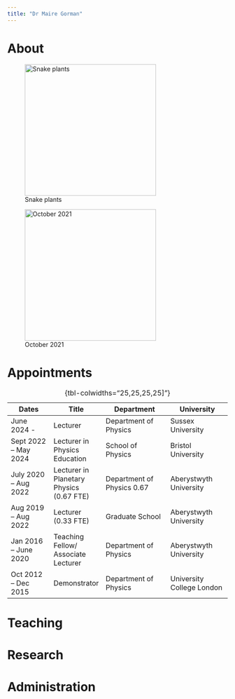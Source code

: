 ```yaml
---
title: "Dr Maire Gorman"
---
```


# About

![Snake plants](Snake_plants.jpg){width=300}


![October 2021](Llansteffan.jpg){width=300}


# Appointments

| Dates  | Title  | Department | University|
|--------|--------|------------|-----------|
|June 2024 - |Lecturer|Department of Physics|Sussex University|
Sept 2022 – May 2024	|Lecturer in Physics Education |School of Physics |Bristol University|
July 2020 – Aug 2022|Lecturer in Planetary Physics (0.67 FTE)|Department of Physics 0.67 |Aberystwyth University|
Aug 2019 – Aug 2022	|Lecturer (0.33 FTE)| Graduate School|Aberystwyth University|
Jan 2016 – June 2020|Teaching Fellow/ Associate Lecturer|Department of Physics| Aberystwyth University|
Oct 2012 – Dec 2015|Demonstrator|Department of Physics|University College London|

: {tbl-colwidths="25,25,25,25]"}






# Teaching

# Research

# Administration
